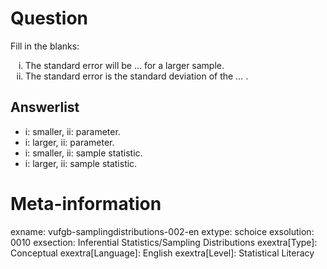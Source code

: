 Question
========
Fill in the blanks:

i. The standard error will be ... for a larger sample.
ii. The standard error is the standard deviation of the ... .

Answerlist
----------
* i: smaller, ii: parameter.
* i: larger, ii: parameter.
* i: smaller, ii: sample statistic.
* i: larger, ii: sample statistic.

Meta-information
================
exname: vufgb-samplingdistributions-002-en
extype: schoice
exsolution: 0010
exsection: Inferential Statistics/Sampling Distributions
exextra[Type]: Conceptual
exextra[Language]: English
exextra[Level]: Statistical Literacy
